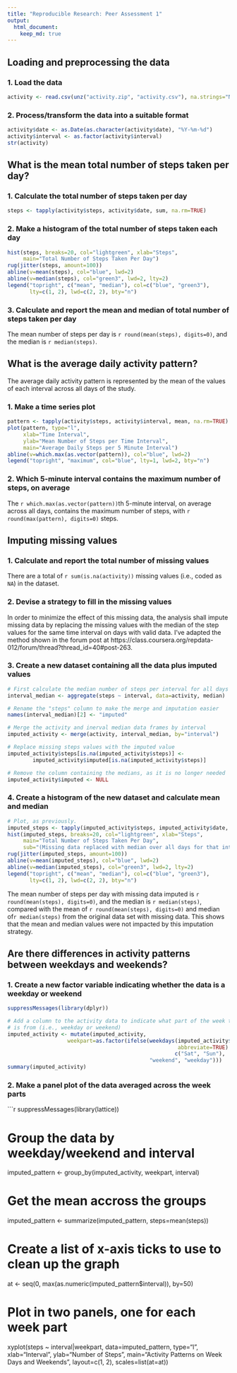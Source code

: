 ```yaml
---
title: "Reproducible Research: Peer Assessment 1"
output: 
  html_document:
    keep_md: true
---
```



## Loading and preprocessing the data

### 1. Load the data
```r
activity <- read.csv(unz("activity.zip", "activity.csv"), na.strings="NA")
```

### 2. Process/transform the data into a suitable format
```r
activity$date <- as.Date(as.character(activity$date), "%Y-%m-%d")
activity$interval <- as.factor(activity$interval)
str(activity)
```


## What is the mean total number of steps taken per day?
### 1. Calculate the total number of steps taken per day
```r
steps <- tapply(activity$steps, activity$date, sum, na.rm=TRUE)
```

### 2. Make a histogram of the total number of steps taken each day
```r
hist(steps, breaks=20, col="lightgreen", xlab="Steps", 
     main="Total Number of Steps Taken Per Day")
rug(jitter(steps, amount=100))
abline(v=mean(steps), col="blue", lwd=2)
abline(v=median(steps), col="green3", lwd=2, lty=2)
legend("topright", c("mean", "median"), col=c("blue", "green3"), 
       lty=c(1, 2), lwd=c(2, 2), bty="n")
```

### 3. Calculate and report the mean and median of total number of steps taken per day

The mean number of steps per day is `r round(mean(steps), digits=0)`, and the 
median is `r median(steps)`.


## What is the average daily activity pattern?
The average daily activity pattern is represented by the mean of the values of 
each interval across all days of the study.

### 1. Make a time series plot
```r
pattern <- tapply(activity$steps, activity$interval, mean, na.rm=TRUE)
plot(pattern, type="l", 
     xlab="Time Interval",
     ylab="Mean Number of Steps per Time Interval",
     main="Average Daily Steps per 5 Minute Interval")
abline(v=which.max(as.vector(pattern)), col="blue", lwd=2)
legend("topright", "maximum", col="blue", lty=1, lwd=2, bty="n")
```

### 2. Which 5-minute interval contains the maximum number of steps, on average
The `r which.max(as.vector(pattern))`th 5-minute interval, on average across all
days, contains the maximum number of steps, with 
`r round(max(pattern), digits=0)` steps.

## Imputing missing values
### 1. Calculate and report the total number of missing values
There are a total of `r sum(is.na(activity))` missing values (i.e., coded as `NA`) 
in the dataset. 

### 2. Devise a strategy to fill in the missing values
In order to minimize the effect of this missing data, the 
analysis shall impute missing data by replacing the missing values with the 
median of the step values for the same time interval on days with valid data.
I've adapted the method shown in the forum post at 
https://class.coursera.org/repdata-012/forum/thread?thread_id=40#post-263.

### 3. Create a new dataset containing all the data plus imputed values
```r
# First calculate the median number of steps per interval for all days
interval_median <- aggregate(steps ~ interval, data=activity, median)

# Rename the "steps" column to make the merge and imputation easier
names(interval_median)[2] <- "imputed"

# Merge the activity and inerval median data frames by interval
imputed_activity <- merge(activity, interval_median, by="interval")

# Replace missing steps values with the imputed value
imputed_activity$steps[is.na(imputed_activity$steps)] <- 
        imputed_activity$imputed[is.na(imputed_activity$steps)]

# Remove the column containing the medians, as it is no longer needed
imputed_activity$imputed <- NULL
```

### 4. Create a histogram of the new dataset and calculate mean and median
```r
# Plot, as previously.
imputed_steps <- tapply(imputed_activity$steps, imputed_activity$date, sum)
hist(imputed_steps, breaks=20, col="lightgreen", xlab="Steps", 
     main="Total Number of Steps Taken Per Day",
     sub="(Missing data replaced with median over all days for that interval)")
rug(jitter(imputed_steps, amount=100))
abline(v=mean(imputed_steps), col="blue", lwd=2)
abline(v=median(imputed_steps), col="green3", lwd=2, lty=2)
legend("topright", c("mean", "median"), col=c("blue", "green3"), 
       lty=c(1, 2), lwd=c(2, 2), bty="n")

```

The mean number of steps per day with missing data imputed is 
`r round(mean(steps), digits=0)`, and the median is `r median(steps)`, compared
with the mean of `r round(mean(steps), digits=0)` and median of`r median(steps)`
from the original data set with missing data. This shows that the mean and median
values were not impacted by this imputation strategy.

## Are there differences in activity patterns between weekdays and weekends?

### 1. Create a new factor variable indicating whether the data is a weekday or weekend
```r
suppressMessages(library(dplyr))

# Add a column to the activity data to indicate what part of the week the data
# is from (i.e., weekday or weekend)
imputed_activity <- mutate(imputed_activity, 
                   weekpart=as.factor(ifelse(weekdays(imputed_activity$date, 
                                                      abbreviate=TRUE) %in% 
                                                     c("Sat", "Sun"), 
                                             "weekend", "weekday")))
summary(imputed_activity)
```

### 2. Make a panel plot of the data averaged across the week parts
```r
suppressMessages(library(lattice))

# Group the data by weekday/weekend and interval
imputed_pattern <- group_by(imputed_activity, weekpart, interval)

# Get the mean accross the groups
imputed_pattern <- summarize(imputed_pattern, steps=mean(steps))

# Create a list of x-axis ticks to use to clean up the graph
at <- seq(0, max(as.numeric(imputed_pattern$interval)), by=50)

# Plot in two panels, one for each week part
xyplot(steps ~ interval|weekpart, data=imputed_pattern, 
       type="l", xlab="Interval", ylab="Number of Steps", 
       main="Activity Patterns on Week Days and Weekends", 
       layout=c(1, 2), scales=list(at=at))
